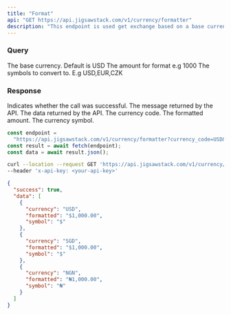 ```yaml
---
title: "Format"
api: "GET https://api.jigsawstack.com/v1/currency/formatter"
description: "This endpoint is used get exchange based on a base currency "
---
```


### Query

<ParamField query="currency_code" default="USD" type="string" required>
  The base currency. Default is USD
</ParamField>

<ParamField query="amount" type="string" required>
  The amount for format e.g 1000
</ParamField>

<ParamField query="symbols" type="string" required>
  The symbols to convert to. E.g USD,EUR,CZK
</ParamField>

<Snippet file="header.mdx" />

### Response

<ResponseField name="success" type="boolean">
  Indicates whether the call was successful.
</ResponseField>

<ResponseField name="message" type="string">
  The message returned by the API.
</ResponseField>

<ResponseField name="data" type="object">
The data returned by the API.

<Expandable title="Toggle data">

<ResponseField name="currency" type="string">
  The currency code.
</ResponseField>

<ResponseField name="formatted" type="string">
  The formatted amount.
</ResponseField>

<ResponseField name="symbol" type="string">
  The currency symbol.
</ResponseField>

</Expandable>

</ResponseField>

<RequestExample>

```javascript Node.js
const endpoint =
  "https://api.jigsawstack.com/v1/currency/formatter?currency_code=USD&amount=1000&symbols=NGA,EUR,CZK";
const result = await fetch(endpoint);
const data = await result.json();
```

```bash cURL
curl --location --request GET 'https://api.jigsawstack.com/v1/currency/formatter?currency_code=USD&amount=1000&symbols=NGA,EUR,CZK' \
--header 'x-api-key: <your-api-key>'
```

</RequestExample>

<ResponseExample>

```json Response
{
  "success": true,
  "data": [
    {
      "currency": "USD",
      "formatted": "$1,000.00",
      "symbol": "$"
    },
    {
      "currency": "SGD",
      "formatted": "$1,000.00",
      "symbol": "$"
    },
    {
      "currency": "NGN",
      "formatted": "₦1,000.00",
      "symbol": "₦"
    }
  ]
}
```

</ResponseExample>
